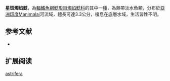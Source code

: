 {{Speciesbox
| name = 星斑燭焰鯰
| image = 
| image_width = 250px
| status = NE
| status_system = IUCN3.1
| genus = Olyra
| species = astrifera
| authority = Arunachalam, Raja, Mayden & Chandran, 2013
| synonyms = 
}}
'''星斑燭焰鯰'''，為[[輻鰭魚綱|輻鰭魚綱]][[鯰形目|鯰形目]][[燭焰鯰科|燭焰鯰科]]的其中一[[種|種]]，為熱帶淡水魚類，分布於[[亞洲|亞洲]][[印度|印度]]Manimalai河流域，體長可達3.3公分，棲息在底層水域，生活習性不明。

==参考文献==
*{{FishBase_species|genus=Olyra|species=astrifera|year=2015|month=4}}

== 扩展阅读 ==
{{refbegin}}
{{wikispecies-inline|Olyra astrifera|星斑燭焰鯰}}
{{refend}}
{{Taxonbar|from=Q21300391}}

[[Category:燭焰鯰屬|astrifera]]